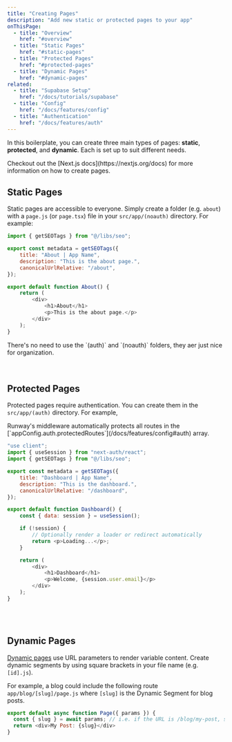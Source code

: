 ```yaml
---
title: "Creating Pages"
description: "Add new static or protected pages to your app"
onThisPage:
  - title: "Overview"
    href: "#overview"
  - title: "Static Pages"
    href: "#static-pages"
  - title: "Protected Pages"
    href: "#protected-pages"
  - title: "Dynamic Pages"
    href: "#dynamic-pages"
related:
  - title: "Supabase Setup"
    href: "/docs/tutorials/supabase"
  - title: "Config"
    href: "/docs/features/config"
  - title: "Authentication"
    href: "/docs/features/auth"
---
```


<div id="overview" />

In this boilerplate, you can create three main types of pages: **static**, **protected**, and **dynamic**. Each is set up to suit different needs.

<Info>
    Checkout out the [Next.js docs](https://nextjs.org/docs) for more information on how to create pages.
</Info>

<br />
<div id="static-pages" />

## Static Pages

Static pages are accessible to everyone. Simply create a folder (e.g. `about`) with a `page.js` (or `page.tsx`) file in your `src/app/(noauth)` directory. For example:

```/app/(noauth)/about/page.js
import { getSEOTags } from "@/libs/seo";

export const metadata = getSEOTags({
    title: "About | App Name",
    description: "This is the about page.",
    canonicalUrlRelative: "/about",
});

export default function About() {
    return (
        <div>
            <h1>About</h1>
            <p>This is the about page.</p>
        </div>
    );
}
```

<Tip>
    There's no need to use the `(auth)` and `(noauth)` folders, they aer just nice for organization.
</Tip>

<br />

<br />
<br />
<Divider />
<div id="protected-pages" />

## Protected Pages

Protected pages require authentication. You can create them in the `src/app/(auth)` directory. For example,

<Callout>
    Runway's middleware automatically protects all routes in the [`appConfig.auth.protectedRoutes`](/docs/features/config#auth) array.
</Callout>

```/app/(auth)/dashboard/page.js
"use client";
import { useSession } from "next-auth/react";
import { getSEOTags } from "@/libs/seo";

export const metadata = getSEOTags({
    title: "Dashboard | App Name",
    description: "This is the dashboard.",
    canonicalUrlRelative: "/dashboard",
});

export default function Dashboard() {
    const { data: session } = useSession();

    if (!session) {
        // Optionally render a loader or redirect automatically
        return <p>Loading...</p>;
    }

    return (
        <div>
            <h1>Dashboard</h1>
            <p>Welcome, {session.user.email}</p>
        </div>
    );
}
```

<br />
<br />
<Divider />
<div id="dynamic-pages" />

## Dynamic Pages

[Dynamic pages](https://nextjs.org/docs/pages/building-your-application/routing/dynamic-routes) use URL parameters to
render variable content. Create dynamic segments by using square brackets in your file name (e.g. `[id].js`).

For example, a blog could include the following route `app/blog/[slug]/page.js` where `[slug]` is the Dynamic Segment for blog posts.

```/app/blog/[slug]/page.js
export default async function Page({ params }) {
  const { slug } = await params; // i.e. if the URL is /blog/my-post, slug will be 'my-post'
  return <div>My Post: {slug}</div>
}
```

